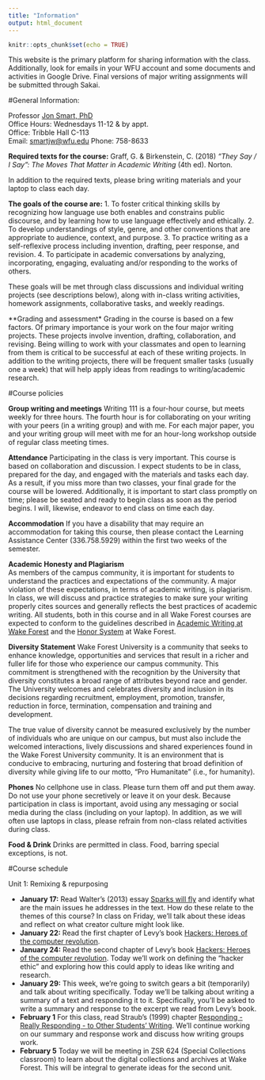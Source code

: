 ```yaml
---
title: "Information"
output: html_document
---
```


```r
knitr::opts_chunk$set(echo = TRUE)
```
This website is the primary platform for sharing information with the class.  Additionally, look for emails in your WFU account and some documents and activities in Google Drive.  Final versions of major writing assignments will be submitted through Sakai.  

#General Information:

Professor [Jon Smart, PhD](https://github.com/smartjw)	
Office Hours: Wednesdays 11-12 & by appt.			
Office: Tribble Hall C-113			
Email: [smartjw@wfu.edu](mailto:smartjw@wfu.edu)
Phone: 758-8633


**Required texts for the course:** 
Graff, G. & Birkenstein, C. (2018) *"They Say / I Say": The Moves That Matter in Academic Writing* (4th ed). Norton. 

In addition to the required texts, please bring writing materials and your laptop to class each day. 			

**The goals of the course are:**
1. To foster critical thinking skills by recognizing how language use both enables and constrains public discourse, and by learning how to use language effectively and ethically.
2. To develop understandings of style, genre, and other conventions that are appropriate to audience, context, and purpose.
3. To practice writing as a self-reflexive process including invention, drafting, peer response, and revision.
4. To participate in academic conversations by analyzing, incorporating, engaging, evaluating and/or responding to the works of others.

These goals will be met through class discussions and individual writing projects (see descriptions below), along with in-class writing activities, homework assignments, collaborative tasks, and weekly readings. 

**Grading and assessment*
Grading in the course is based on a few factors.  Of primary importance is your work on the four major writing projects. These projects involve invention, drafting, collaboration, and revising.  Being willing to work with your classmates and open to learning from them is critical to be successful at each of these writing projects.  In addition to the writing projects, there will be frequent smaller tasks (usually one a week) that will help apply ideas from readings to writing/academic research.  

#Course policies

**Group writing and meetings**
Writing 111 is a four-hour course, but meets weekly for three hours.  The fourth hour is for collaborating on your writing with your peers (in a writing group) and with me.  For each major paper, you and your writing group will meet with me for an hour-long workshop outside of regular class meeting times. 

**Attendance** 
Participating in the class is very important.  This course is based on collaboration and discussion.  I expect students to be in class, prepared for the day, and engaged with the materials and tasks each day. As a result, if you miss more than two classes, your final grade for the course will be lowered.  Additionally, it is important to start class promptly on time; please be seated and ready to begin class as soon as the period begins.  I will, likewise, endeavor to end class on time each day.  

**Accommodation** 
If you have a disability that may require an accommodation for taking this course, then please contact the Learning Assistance Center (336.758.5929) within the first two weeks of the semester.
 
**Academic Honesty and Plagiarism**  
As members of the campus community, it is important for students to understand the practices and expectations of the community.  A major violation of these expectations, in terms of academic writing, is plagiarism.  In class, we will discuss and practice strategies to make sure your writing properly cites sources and generally reflects the best practices of academic writing.  All students, both in this course and in all Wake Forest courses are expected to conform to the guidelines described in [Academic Writing at Wake Forest](http://college.wfu.edu/english/course-information/academic-writing/) and the [Honor System](http://deanofstudents.wfu.edu/conduct/honor/) at Wake Forest. 

**Diversity Statement**
Wake Forest University is a community that seeks to enhance knowledge, opportunities and services that result in a richer and fuller life for those who experience our campus community.  This commitment is strengthened with the recognition by the University that diversity constitutes a broad range of attributes beyond race and gender. The University welcomes and celebrates diversity and inclusion in its decisions regarding recruitment, employment, promotion, transfer, reduction in force, termination, compensation and training and development.

The true value of diversity cannot be measured exclusively by the number of individuals who are unique on our campus, but must also include the welcomed interactions, lively discussions and shared experiences found in the Wake Forest University community.  It is an environment that is conducive to embracing, nurturing and fostering that broad definition of diversity while giving life to our motto, “Pro Humanitate” (i.e., for humanity).

**Phones**
No cellphone use in class.  Please turn them off and put them away.  Do not use your phone secretively or leave it on your desk.   Because participation in class is important, avoid using any messaging or social media during the class (including on your laptop).   In addition, as we will often use laptops in class, please refrain from non-class related activities during class.  

**Food & Drink**
Drinks are permitted in class.  Food, barring special exceptions, is not.  


#Course schedule

Unit 1: Remixing & repurposing

* **January 17:** Read Walter's (2013) essay [Sparks will fly](https://aeon.co/essays/consumer-culture-is-dead-long-live-creators) and identify what are the main issues he addresses in the text. How do these relate to the themes of this course? In class on Friday, we'll talk about these ideas and reflect on what creator culture might look like.  
* **January 22:** Read the first chapter of Levy's book [Hackers: Heroes of the computer revolution](http://www.gutenberg.org/ebooks/729). 
* **January 24:** Read the second chapter of Levy's book [Hackers: Heroes of the computer revolution](http://www.gutenberg.org/ebooks/729). Today we'll work on defining the "hacker ethic" and exploring how this could apply to ideas like writing and research.  
* **January 29:** This week, we're going to switch gears a bit (temporarily) and talk about writing specifically. Today we'll be talking about writing a summary of a text and responding it to it.  Specifically, you'll be asked to write a summary and response to the excerpt we read from Levy's book.  
* **February 1**  For this class, read Straub's (1999) chapter [Responding - Really Responding - to Other Students' Writing](https://github.com/smartjw/collaborative_writing/blob/master/docs/straub_responding.pdf). We'll continue working on our summary and response work and discuss how writing groups work.  
* **February 5** Today we will be meeting in ZSR 624 (Special Collections classroom) to learn about the digital collections and archives at Wake Forest.  This will be integral to generate ideas for the second unit.  




